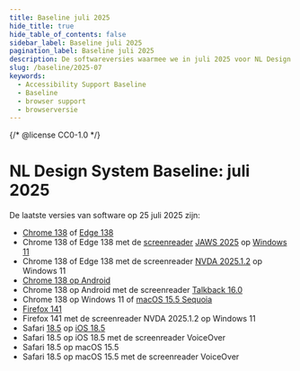 ```yaml
---
title: Baseline juli 2025
hide_title: true
hide_table_of_contents: false
sidebar_label: Baseline juli 2025
pagination_label: Baseline juli 2025
description: De softwareversies waarmee we in juli 2025 voor NL Design System testen voor Baseline support.
slug: /baseline/2025-07
keywords:
  - Accessibility Support Baseline
  - Baseline
  - browser support
  - browserversie
---
```


{/* @license CC0-1.0 */}


# NL Design System Baseline: juli 2025

<BaselineIntro />

De laatste versies van software op 25 juli 2025 zijn:

- [Chrome 138](https://chromereleases.googleblog.com/2025/07/stable-channel-update-for-desktop_22.html) of [Edge 138](https://learn.microsoft.com/en-us/deployedge/microsoft-edge-relnote-stable-channel#version-1380335195-july-16-2025)
- Chrome 138 of Edge 138 met de [screenreader](/woordenlijst/#screenreader) [JAWS 2025](https://support.freedomscientific.com/Downloads/JAWS/JAWSWhatsNew?version=2025) op [Windows 11](https://www.microsoft.com/en-us/software-download/windows11)
- Chrome 138 of Edge 138 met de screenreader [NVDA 2025.1.2](https://www.nvaccess.org/post/nvda-2025-1-2/) op Windows 11
- [Chrome 138 op Android](https://chromereleases.googleblog.com/2025/07/chrome-for-android-update_22.html)
- Chrome 138 op Android met de screenreader [Talkback 16.0](https://support.google.com/accessibility/android/answer/16294093?hl=en&ref_topic=10601875&sjid=15881667813641533001-EU)
- Chrome 138 op Windows 11 of [macOS 15.5 Sequoia](https://developer.apple.com/documentation/macos-release-notes/macos-15_5-release-notes)
- [Firefox 141](https://www.mozilla.org/en-US/firefox/141.0/releasenotes/)
- Firefox 141 met de screenreader NVDA 2025.1.2 op Windows 11
- Safari [18.5](https://developer.apple.com/documentation/safari-release-notes/safari-18_5-release-notes) op [iOS 18.5](https://developer.apple.com/documentation/ios-ipados-release-notes/ios-ipados-18_5-release-notes)
- Safari 18.5 op iOS 18.5 met de screenreader VoiceOver
- Safari 18.5 op macOS 15.5
- Safari 18.5 op macOS 15.5 met de screenreader VoiceOver
